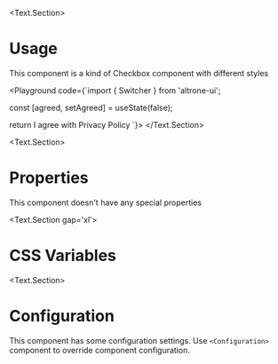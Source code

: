 
<BluePrint title="Switcher" description="This component is used to show control with two possible states" />

<Text.Section>
# Usage

  This component is a kind of Checkbox component with different styles

  <Playground code={`import { Switcher } from 'altrone-ui';

const [agreed, setAgreed] = useState(false);

return <Switcher checked={agreed} onChange={setAgreed}>
  I agree with Privacy Policy
</Switcher>
`}>
    <SwitcherDemo />
  </Playground>
</Text.Section>

<Text.Section>
  # Properties

  <PropertiesTable title="Properties" data={SwitcherProperties} />
  This component doesn't have any special properties
</Text.Section>

<Text.Section gap='xl'>
  # CSS Variables
  <CSSVariablesList data={SwitcherCSSVariables} />
</Text.Section>

<Text.Section>
  # Configuration

  This component has some configuration settings. Use `<Configuration>` component to override component configuration.

  <ConfigTable filter="switcher." />
</Text.Section>

